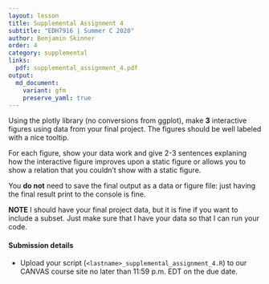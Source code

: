 ```yaml
---
layout: lesson
title: Supplemental Assignment 4
subtitle: "EDH7916 | Summer C 2020"
author: Benjamin Skinner
order: 4
category: supplemental
links:
  pdf: supplemental_assignment_4.pdf
output:
  md_document:
    variant: gfm
    preserve_yaml: true
---
```


Using the plotly library (no conversions from ggplot), make **3**
interactive figures using data from your final project. The figures
should be well labeled with a nice tooltip.

For each figure, show your data work and give 2-3 sentences explaning
how the interactive figure improves upon a static figure or allows you
to show a relation that you couldn't show with a static figure.

You **do not** need to save the final output as a data or figure file:
just having the final result print to the console is fine. 

**NOTE** I should have your final project data, but it is fine if you
want to include a subset. Just make sure that I have your data so that
I can run your code.

#### Submission details

- Upload your script (`<lastname>_supplemental_assignment_4.R`) to our CANVAS
  course site no later than 11:59 p.m. EDT on the due date.

